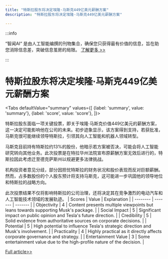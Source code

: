 ```yaml
---
title: "特斯拉股东将决定埃隆·马斯克449亿美元薪酬方案"
description: "特斯拉股东将决定埃隆·马斯克449亿美元薪酬方案"

---
```



:::info

“智闻AI“ 是由人工智能编撰的刊物集合，确保您只获得最有价值的信息，旨在助您消除信息差，突破信息茧房的局限。  [了解更多 >>](/)

:::

# 特斯拉股东将决定埃隆·马斯克449亿美元薪酬方案


<Tabs
	defaultValue="summary"
	values={[
	{label: 'summary', value: 'summary'},
	{label: 'score', value: 'score'},
]}>
<TabItem value="summary">


特斯拉股东面临一项关键投票，即关于埃隆·马斯克价值449亿美元的薪酬方案，这一决定可能影响他在公司的未来。初步迹象显示，该方案得到支持，若获批准，马斯克很可能继续领导特斯拉，引领其向人工智能和机器人领域转型。

马斯克目前持有特斯拉约13%的股份，他暗示若方案被否决，可能会将人工智能研究转向其他业务。此次投票是在特拉华州法院宣布原薪酬方案无效后进行的，特斯拉因此考虑迁至德克萨斯州以规避更多法律挑战。

机构投资者意见分歧，部分因担忧特斯拉的财务状况和股价表现而反对巨额薪酬。然而，占多数股份的个人股东预计将支持马斯克，这可能进一步巩固他的领导地位和特斯拉的战略方向。

此次投票结果不仅将影响特斯拉的公司治理，还将决定其在竞争激烈的电动汽车和人工智能技术领域的发展轨迹。
</TabItem>
<TabItem value="score">
	| Scores     | Value   | Explanation |
	| -------- | ------- | ------- |
	| Objectivity  | 4    | Content presents multiple viewpoints but leans towards supporting Musk's package.    |
	| Social Impact | 5     | Significant impact on public opinion and Tesla's future direction.    |
	| Credibility    | 5    | Solid evidence from authoritative sources on corporate decisions.    |
	| Potential    | 5    | High potential to influence Tesla's strategic direction and Musk's involvement.    |
	| Practicality    | 4    | Highly practical as it directly affects corporate governance and strategy.    |
	| Entertainment Value    | 3    | Some entertainment value due to the high-profile nature of the decision.    |
</TabItem>
</Tabs>

[Full article>>](https://apnews.com/article/tesla-elon-musk-pay-package-shareholder-vote-8b6cce1a1aa460dbbaac69eb73e0e5e7)
